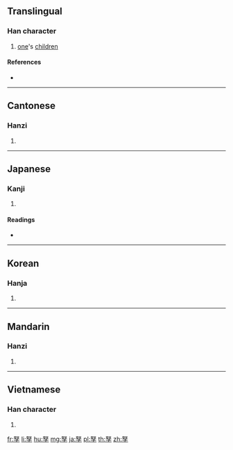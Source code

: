 ==Translingual==

===Han character===
{{Han char|rn=39|rad=子|as=05|sn=8|four=47407|canj=VEND|ids=⿱奴子}}

# [[one]]'s [[children]]

====References====
* {{Han ref|kx=0279.090|dkj=06967|dj=0548.010|hdz=21015.010|uh=5B65|ud=23397|bh=CC56|bd=52310}}

----

==Cantonese==

===Hanzi===
{{yue-hanzi|jyut=[[nou4]]|y=nou4}}

# {{defn|lang=yue|sort=子05}}

----

==Japanese==

===Kanji===
{{ja-kanji|grade=|rs=子05}}

# {{defn|lang=ja|sort=子05}}

====Readings====
* {{ja-readings|on=[[ど]] (do), [[ぬ]] (nu)|kun=[[つまこ]] (tsumako)}}

----

==Korean==

===Hanja===
{{ko-hanja|hangeul=노|rv=no|mr=no}}

# {{defn|lang=ko|sort=子05}}

----

==Mandarin==

===Hanzi===
{{cmn-hanzi|pin=[[nú]] ([[nu2]])|wg=nu<sup>2</sup>}}

# {{defn|lang=cmn|sort=子05}}

----

==Vietnamese==

===Han character===
{{vi-hantu|[[nua]]|rs=子05}}

# {{defn|lang=vi|sort=子05}}

[[fr:孥]]
[[li:孥]]
[[hu:孥]]
[[mg:孥]]
[[ja:孥]]
[[pl:孥]]
[[th:孥]]
[[zh:孥]]